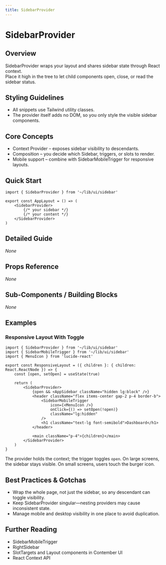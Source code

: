 ```yaml
---
title: SidebarProvider
---
```


<!-- Edited by human: false -->
<!-- Examples count: 2 -->
<!-- Source examples: 0 -->
<!-- Playground examples: 0 -->
<!-- External examples: 2 -->
<!-- Import examples: 2 -->

# SidebarProvider

## Overview
SidebarProvider wraps your layout and shares sidebar state through React context.  
Place it high in the tree to let child components open, close, or read the sidebar status.

## Styling Guidelines
* All snippets use Tailwind utility classes.  
* The provider itself adds no DOM, so you only style the visible sidebar components.

## Core Concepts
* Context Provider – exposes sidebar visibility to descendants.  
* Composition – you decide which Sidebar, triggers, or slots to render.  
* Mobile support – combine with SidebarMobileTrigger for responsive layouts.

## Quick Start
```tsx
import { SidebarProvider } from '~/lib/ui/sidebar'

export const AppLayout = () => (
	<SidebarProvider>
		{/* your sidebar */}
		{/* your content */}
	</SidebarProvider>
)
```

## Detailed Guide
_None_

## Props Reference
_None_

## Sub-Components / Building Blocks
_None_

## Examples

### Responsive Layout With Toggle
```tsx
import { SidebarProvider } from '~/lib/ui/sidebar'
import { SidebarMobileTrigger } from '~/lib/ui/sidebar'
import { MenuIcon } from 'lucide-react'

export const ResponsiveLayout = ({ children }: { children: React.ReactNode }) => {
	const [open, setOpen] = useState(true)

	return (
		<SidebarProvider>
			{open && <AppSidebar className="hidden lg:block" />}
			<header className="flex items-center gap-2 p-4 border-b">
				<SidebarMobileTrigger
					icon={<MenuIcon />}
					onClick={() => setOpen(!open)}
					className="lg:hidden"
				/>
				<h1 className="text-lg font-semibold">Dashboard</h1>
			</header>

			<main className="p-4">{children}</main>
		</SidebarProvider>
	)
}
```
The provider holds the context; the trigger toggles `open`. On large screens, the sidebar stays visible. On small screens, users touch the burger icon.

## Best Practices & Gotchas
* Wrap the whole page, not just the sidebar, so any descendant can toggle visibility.  
* Keep SidebarProvider singular—nesting providers may cause inconsistent state.  
* Manage mobile and desktop visibility in one place to avoid duplication.

## Further Reading
* SidebarMobileTrigger  
* RightSidebar  
* SlotTargets and Layout components in Contember UI  
* React Context API

<!-- End of Generated Documentation -->